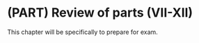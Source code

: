 # (PART) Review of parts (VII-XII) {-}

This chapter will be specifically to prepare for exam.









